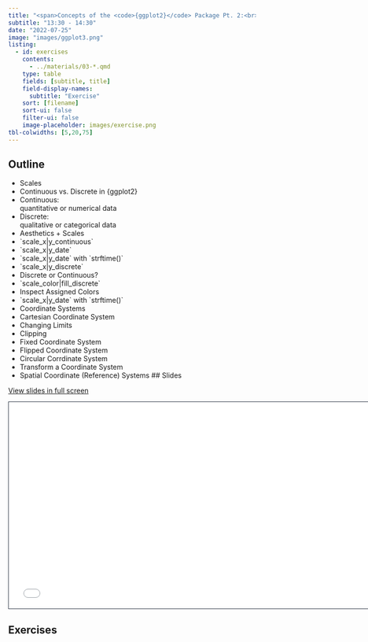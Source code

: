 ```yaml
---
title: "<span>Concepts of the <code>{ggplot2}</code> Package Pt. 2:<br><span style='font-weight:500;'>Facets, Scales, and Coordinate System</span></span>"
subtitle: "13:30 - 14:30"
date: "2022-07-25"
image: "images/ggplot3.png"
listing:
  - id: exercises
    contents:
      - ../materials/03-*.qmd
    type: table
    fields: [subtitle, title]
    field-display-names:
      subtitle: "Exercise"
    sort: [filename]
    sort-ui: false
    filter-ui: false
    image-placeholder: images/exercise.png
tbl-colwidths: [5,20,75]
---
```


## Outline

-   Scales
-   Continuous vs. Discrete in {ggplot2}
-   Continuous:<br>quantitative or numerical data
-   Discrete:<br>qualitative or categorical data
-   Aesthetics + Scales
-   \`scale_x\|y_continuous\`
-   \`scale_x\|y_date\`
-   \`scale_x\|y_date\` with \`strftime()\`
-   \`scale_x\|y_discrete\`
-   Discrete or Continuous?
-   \`scale_color\|fill_discrete\`
-   Inspect Assigned Colors
-   \`scale_x\|y_date\` with \`strftime()\`
-   Coordinate Systems
-   Cartesian Coordinate System
-   Changing Limits
-   Clipping
-   Fixed Coordinate System
-   Flipped Coordinate System
-   Circular Corrdinate System
-   Transform a Coordinate System
-   Spatial Coordinate (Reference) Systems \## Slides

[View slides in full screen](../materials/03_concepts_pt2.html)

```{=html}
<iframe class="slide-deck" src="../materials/03_concepts_pt2.html" height="420" width="747" style="border: 1px solid #2e3846;"></iframe>
```
## Exercises

::: {#exercises}
:::
